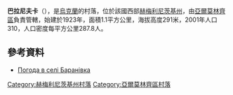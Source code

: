{{coord|49|9|2|N|27|0|10|E|scale:100000|display=title}}

'''巴拉尼夫卡'''（{{lang-uk|Баранівка}}），是[[烏克蘭|烏克蘭]]的村落，位於該國西部[[赫梅利尼茨基州|赫梅利尼茨基州]]，由[[亞爾莫林齊區|亞爾莫林齊區]]負責管轄，始建於1923年，面積1.1平方公里，海拔高度291米，2001年人口310，人口密度每平方公里287.8人。

==參考資料==
* [http://weather.in.ua/ua/hmel'nickaja/654 Погода в селі Баранівка] {{Wayback|url=http://weather.in.ua/ua/hmel'nickaja/654 |date=20111220123952 }}

{{DEFAULTSORT:Баранівка}}
[[Category:赫梅利尼茨基州村落|Category:赫梅利尼茨基州村落]]
[[Category:亞爾莫林齊區村落|Category:亞爾莫林齊區村落]]


{{Khmelnytskyi-geo-stub}}